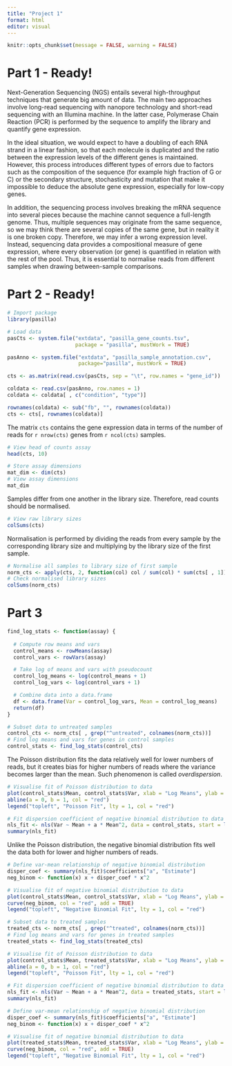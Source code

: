 ```yaml
---
title: "Project 1"
format: html
editor: visual
---
```


```r
knitr::opts_chunk$set(message = FALSE, warning = FALSE)
```

# Part 1 - Ready!

Next-Generation Sequencing (NGS) entails several high-throughput techniques
that generate big amount of data. The main two approaches involve long-read
sequencing with nanopore technology and short-read sequencing with an Illumina
machine. In the latter case, Polymerase Chain Reaction (PCR) is performed
by the sequence to amplify the library and quantify gene expression. 

In the ideal situation, we would expect to have a doubling of each RNA strand in
a linear fashion,  so that each molecule is duplicated and the ratio between the
expression levels of the different genes is maintained. However, this process
introduces different types of errors due to factors such as the composition of
the sequence (for example high fraction of G or C) or the secondary structure,
stochasticity and mutation that make it impossible to deduce the absolute gene
expression, especially for low-copy genes.

In addition, the sequencing process involves breaking the mRNA sequence into
several pieces because the machine cannot sequence a full-length genome. Thus,
multiple sequences may originate from the same sequence, so we may think there
are several copies of the same gene, but in reality it is one broken copy.
Therefore, we may infer a wrong expression level. Instead, sequencing data
provides a compositional measure of gene expression, where every observation
(or gene) is quantified in relation with the rest of the pool. Thus, it is
essential to normalise reads from different samples when drawing between-sample
comparisons.

# Part 2 - Ready! 

```r
# Import package
library(pasilla)
```

```r
# Load data
pasCts <- system.file("extdata", "pasilla_gene_counts.tsv",
                      package = "pasilla", mustWork = TRUE)

pasAnno <- system.file("extdata", "pasilla_sample_annotation.csv",
                       package="pasilla", mustWork = TRUE)

cts <- as.matrix(read.csv(pasCts, sep = "\t", row.names = "gene_id"))

coldata <- read.csv(pasAnno, row.names = 1)
coldata <- coldata[ , c("condition", "type")]

rownames(coldata) <- sub("fb", "", rownames(coldata))
cts <- cts[, rownames(coldata)]
```
The matrix `cts` contains the gene expression data in terms of the number of
reads for `r nrow(cts)` genes from `r ncol(cts)` samples.

```r
# View head of counts assay
head(cts, 10)
```
```r
# Store assay dimensions
mat_dim <- dim(cts)
# View assay dimensions
mat_dim
```
Samples differ from one another in the library size. Therefore, read counts
should be normalised.

```r
# View raw library sizes
colSums(cts)
```

Normalisation is performed by dividing the reads from every sample by the
corresponding library size and multiplying by the library size of the first
sample.

```r
# Normalise all samples to library size of first sample
norm_cts <- apply(cts, 2, function(col) col / sum(col) * sum(cts[ , 1]))
# Check normalised library sizes
colSums(norm_cts)
```

# Part 3

```r
find_log_stats <- function(assay) {
  
  # Compute row means and vars
  control_means <- rowMeans(assay)
  control_vars <- rowVars(assay)

  # Take log of means and vars with pseudocount
  control_log_means <- log(control_means + 1)
  control_log_vars <- log(control_vars + 1)

  # Combine data into a data.frame
  df <- data.frame(Var = control_log_vars, Mean = control_log_means)
  return(df)
}
```

```r
# Subset data to untreated samples
control_cts <- norm_cts[ , grep("^untreated", colnames(norm_cts))]
# Find log means and vars for genes in control samples
control_stats <- find_log_stats(control_cts)
```

The Poisson distribution fits the data relatively well for lower numbers of
reads, but it creates bias for higher numbers of reads where the variance
becomes larger than the mean. Such phenomenon is called *overdispersion*.

```r
# Visualise fit of Poisson distribution to data
plot(control_stats$Mean, control_stats$Var, xlab = "Log Means", ylab = "Log Vars")
abline(a = 0, b = 1, col = "red")
legend("topleft", "Poisson Fit", lty = 1, col = "red")
```

```r
# Fit dispersion coefficient of negative binomial distribution to data
nls_fit <- nls(Var ~ Mean + a * Mean^2, data = control_stats, start = list(a = 0))
summary(nls_fit)
```

Unlike the Poisson distribution, the negative binomial distribution fits well
the data both for lower and higher numbers of reads.

```r
# Define var-mean relationship of negative binomial distribution
disper_coef <- summary(nls_fit)$coefficients["a", "Estimate"]
neg_binom <- function(x) x + disper_coef * x^2

# Visualise fit of negative binomial distribution to data
plot(control_stats$Mean, control_stats$Var, xlab = "Log Means", ylab = "Log Vars")
curve(neg_binom, col = "red", add = TRUE)
legend("topleft", "Negative Binomial Fit", lty = 1, col = "red")
```

```r
# Subset data to treated samples
treated_cts <- norm_cts[ , grep("^treated", colnames(norm_cts))]
# Find log means and vars for genes in treated samples
treated_stats <- find_log_stats(treated_cts)
```

```r
# Visualise fit of Poisson distribution to data
plot(control_stats$Mean, treated_stats$Var, xlab = "Log Means", ylab = "Log Vars")
abline(a = 0, b = 1, col = "red")
legend("topleft", "Poisson Fit", lty = 1, col = "red")
```

```r
# Fit dispersion coefficient of negative binomial distribution to data
nls_fit <- nls(Var ~ Mean + a * Mean^2, data = treated_stats, start = list(a = 0))
summary(nls_fit)
```

```r
# Define var-mean relationship of negative binomial distribution
disper_coef <- summary(nls_fit)$coefficients["a", "Estimate"]
neg_binom <- function(x) x + disper_coef * x^2

# Visualise fit of negative binomial distribution to data
plot(treated_stats$Mean, treated_stats$Var, xlab = "Log Means", ylab = "Log Vars")
curve(neg_binom, col = "red", add = TRUE)
legend("topleft", "Negative Binomial Fit", lty = 1, col = "red")
```

